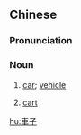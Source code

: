 {{also|车子}}
==Chinese==
{{zh-forms|s=车子}}

===Pronunciation===
{{zh-pron
|m=chēzi
|c=ce1 zi2
|cat=n
}}

===Noun===
{{zh-noun}}

# {{lb|zh|diminutive}} [[car]]; [[vehicle]]
# {{lb|zh|diminutive|historical}} [[cart]]

[[hu:車子]]
